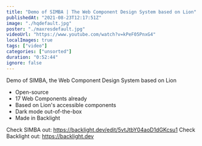 ```yaml
---
title: "Demo of SIMBA | The Web Component Design System based on Lion"
publishedAt: "2021-08-23T12:17:51Z"
image: "./hqdefault.jpg"
poster: "./maxresdefault.jpg"
videoUrl: "https://www.youtube.com/watch?v=kPeF05PnxG4"
localImages: true
tags: ["video"]
categories: ["unsorted"]
duration: "0:52:44"
ignore: false
---
```

Demo of SIMBA, the Web Component Design System based on Lion

- Open-source
- 17 Web Components already
- Based on Lion's accessible components
- Dark mode out-of-the-box
- Made in Backlight

Check SIMBA out: https://backlight.dev/edit/5vtJtbY04aoD1dGKcsu1
Check Backlight out: https://backlight.dev
